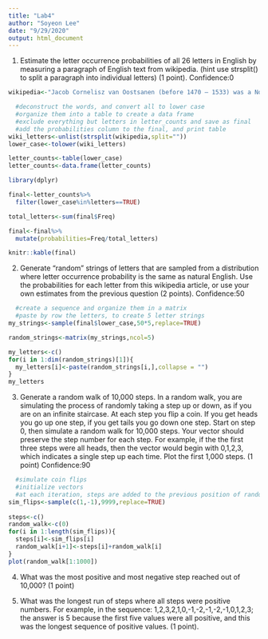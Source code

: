 ```yaml
---
title: "Lab4"
author: "Soyeon Lee"
date: "9/29/2020"
output: html_document
---
```


1. Estimate the letter occurrence probabilities of all 26 letters in English by measuring a paragraph of English text from wikipedia. (hint use strsplit() to split a paragraph into individual letters) (1 point). 
Confidence:0
```r
wikipedia<-"Jacob Cornelisz van Oostsanen (before 1470 – 1533) was a Northern Netherlandish painter and designer of woodcuts. This oil-on-panel painting, by his son Dirck Jacobsz., depicts Van Oostsanen painting a portrait of his wife Anna. Though Van Oostsanen had died in 1533, his wife lived until around 1550, the year in which this work was painted. Its format ingeniously incorporates the viewer in its fiction. The painter looks out, presumably at his subject, whose likeness he is depicting. The work may have been intended to serve as a memorial to Jacobsz.'s parents, to be installed above the couple's tomb in a church."

  #deconstruct the words, and convert all to lower case
  #organize them into a table to create a data frame 
  #exclude everything but letters in letter_counts and save as final
  #add the probabilities column to the final, and print table
wiki_letters<-unlist(strsplit(wikipedia,split=""))
lower_case<-tolower(wiki_letters)

letter_counts<-table(lower_case)
letter_counts<-data.frame(letter_counts)

library(dplyr)

final<-letter_counts%>%
  filter(lower_case%in%letters==TRUE)

total_letters<-sum(final$Freq)

final<-final%>%
  mutate(probabilities=Freq/total_letters)

knitr::kable(final)
```
2. Generate “random” strings of letters that are sampled from a distribution where letter occurrence probability is the same as natural English. Use the probabilities for each letter from this wikipedia article, or use your own estimates from the previous question (2 points).
Confidence:50
```r
  #create a sequence and organize them in a matrix
  #paste by row the letters, to create 5 letter strings 
my_strings<-sample(final$lower_case,50*5,replace=TRUE)

random_strings<-matrix(my_strings,ncol=5)

my_letters<-c()
for(i in 1:dim(random_strings)[1]){
  my_letters[i]<-paste(random_strings[i,],collapse = "")
}
my_letters

```

3. Generate a random walk of 10,000 steps. In a random walk, you are simulating the process of randomly taking a step up or down, as if you are on an infinite staircase. At each step you flip a coin. If you get heads you go up one step, if you get tails you go down one step. Start on step 0, then simulate a random walk for 10,000 steps. Your vector should preserve the step number for each step. For example, if the the first three steps were all heads, then the vector would begin with 0,1,2,3, which indicates a single step up each time. Plot the first 1,000 steps. (1 point)
Confidence:90
```r
  #simulate coin flips 
  #initialize vectors 
  #at each iteration, steps are added to the previous position of random walk
sim_flips<-sample(c(1,-1),9999,replace=TRUE)
  
steps<-c()
random_walk<-c(0)
for(i in 1:length(sim_flips)){
  steps[i]<-sim_flips[i]
  random_walk[i+1]<-steps[i]+random_walk[i]
}
plot(random_walk[1:1000])
```

4. What was the most positive and most negative step reached out of 10,000? (1 point)

5. What was the longest run of steps where all steps were positive numbers. For example, in the sequence: 1,2,3,2,1,0,-1,-2,-1,-2,-1,0,1,2,3; the answer is 5 because the first five values were all positive, and this was the longest sequence of positive values. (1 point).
